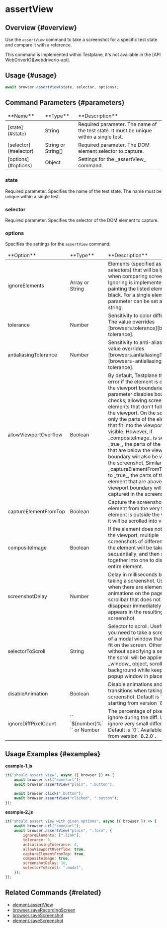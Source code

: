 
# assertView

## Overview {#overview}

Use the `assertView` command to take a screenshot for a specific test state and compare it with a reference.

<Admonition type="info">
    This command is implemented within Testplane, it's not available in the [API
    WebDriverIO][webdriverio-api].
</Admonition>

## Usage {#usage}

```javascript
await browser.assertView(state, selector, options);
```

## Command Parameters {#parameters}

<table>
<thead>
<tr><td>**Name**</td><td>**Type**</td><td>**Description**</td></tr>
</thead>
<tbody>
<tr><td>[state](#state)</td><td>String</td><td>Required parameter. The name of the test state. It must be unique within a single test.</td></tr>
<tr><td>[selector](#selector)</td><td>String or String[]</td><td>Required parameter. The DOM element selector to capture.</td></tr>
<tr><td>[options](#options)</td><td>Object</td><td>Settings for the _assertView_ command.</td></tr>

</tbody>
</table>

### state

Required parameter. Specifies the name of the test state. The name must be unique within a single test.

### selector

Required parameter. Specifies the selector of the DOM element to capture.

### options

Specifies the settings for the `assertView` command:

<table>
    <thead>
        <tr>
            <td>**Option**</td>
            <td>**Type**</td>
            <td>**Description**</td>
        </tr>
    </thead>
    <tbody>
        <tr>
            <td>ignoreElements</td>
            <td>Array or String</td>
            <td>
                Elements (specified as selectors) that will be ignored when comparing screenshots.
                Ignoring is implemented by painting the listed elements black. For a single element,
                the parameter can be set as a string.
            </td>
        </tr>
        <tr>
            <td>tolerance</td>
            <td>Number</td>
            <td>
                Sensitivity to color differences. The value overrides
                [browsers.tolerance][browsers-tolerance].
            </td>
        </tr>
        <tr>
            <td>antialiasingTolerance</td>
            <td>Number</td>
            <td>
                Sensitivity to anti-aliasing. The value overrides
                [browsers.antialiasingTolerance][browsers-antialiasing-tolerance].
            </td>
        </tr>
        <tr>
            <td>allowViewportOverflow</td>
            <td>Boolean</td>
            <td>
                By default, Testplane throws an error if the element is outside the viewport
                boundaries. This parameter disables boundary checks, allowing screenshots of
                elements that don't fully fit in the viewport. On the screenshot, only the parts of
                the element that fit into the viewport will be visible. However, if _compositeImage_
                is set to _true_, the parts of the element that are below the viewport boundary will
                also be visible in the screenshot. Similarly, if _captureElementFromTop_ is set to
                _true_, the parts of the element that are above the viewport boundary will also be
                captured in the screenshot.
            </td>
        </tr>
        <tr>
            <td>captureElementFromTop</td>
            <td>Boolean</td>
            <td>
                Capture the screenshot of the element from the very top. If the element is outside
                the viewport, it will be scrolled into view.
            </td>
        </tr>
        <tr>
            <td>compositeImage</td>
            <td>Boolean</td>
            <td>
                If the element does not fit into the viewport, multiple screenshots of different
                parts of the element will be taken sequentially, and then stitched together into one
                to display the entire element.
            </td>
        </tr>
        <tr>
            <td>screenshotDelay</td>
            <td>Number</td>
            <td>
                Delay in milliseconds before taking a screenshot. Useful when there are elements
                with animations on the page, or a scrollbar that does not disappear immediately and
                appears in the resulting screenshot.
            </td>
        </tr>
        <tr>
            <td>selectorToScroll</td>
            <td>String</td>
            <td>
                Selector to scroll. Useful when you need to take a screenshot of a modal window that
                doesn’t fit on the screen. Otherwise, without specifying a selector, the scroll will
                be applied to the _window_ object, scrolling the background while keeping the popup
                window in place.
            </td>
        </tr>
        <tr>
            <td>disableAnimation</td>
            <td>Boolean</td>
            <td>
                Disable animations and transitions when taking a screenshot. Default is `true`
                starting from version `8.0.0`.
            </td>
        </tr>
        <tr>
            <td>ignoreDiffPixelCount</td>
            <td>`` `${number}%` `` or Number</td>
            <td>
                The percentage of pixels to ignore during the diff. Useful to ignore very small
                differences. Default is `0`. Available starting from version `8.2.0`.
            </td>
        </tr>
    </tbody>
</table>

## Usage Examples {#examples}

**example-1.js**

```javascript
it("should assert view", async ({ browser }) => {
    await browser.url("some/url");
    await browser.assertView("plain", ".button");

    await browser.click(".button");
    await browser.assertView("clicked", ".button");
});
```

**example-2.js**

```javascript
it("should assert view with given options", async ({ browser }) => {
    await browser.url("some/url");
    await browser.assertView("plain", ".form", {
        ignoreElements: [".link"],
        tolerance: 5,
        antialiasingTolerance: 4,
        allowViewportOverflow: true,
        captureElementFromTop: true,
        compositeImage: true,
        screenshotDelay: 10,
        selectorToScroll: ".modal",
    });
});
```

## Related Commands {#related}

-   [element.assertView](../../element/assertView)
-   [browser.saveRecordingScreen](../saveRecordingScreen)
-   [browser.saveScreenshot](../saveScreenshot)
-   [element.saveScreenshot](../../element/saveScreenshot)

[webdriverio-api]: https://webdriver.io/docs/api
[browsers-tolerance]: ../../../config/browsers#tolerance
[browsers-antialiasing-tolerance]: ../../../config/browsers#antialiasing_tolerance
